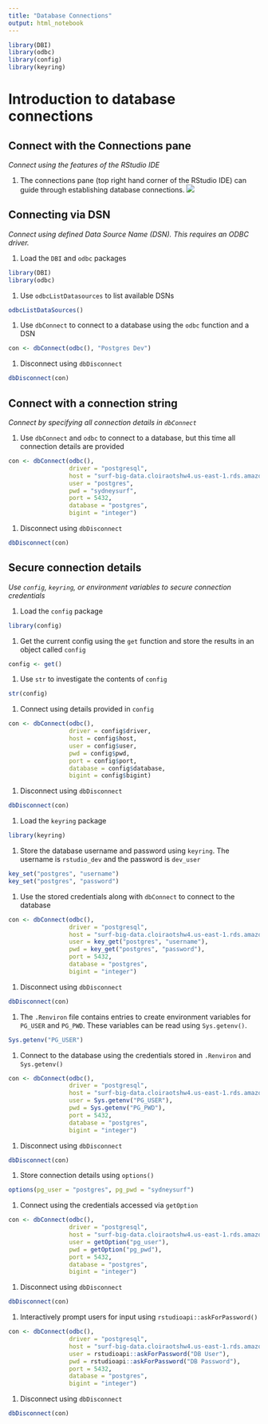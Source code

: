 ```yaml
---
title: "Database Connections"
output: html_notebook
---
```


```r
library(DBI)
library(odbc)
library(config)
library(keyring)
```

# Introduction to database connections

## Connect with the Connections pane
*Connect using the features of the RStudio IDE*

1. The connections pane (top right hand corner of the RStudio IDE) can guide through establishing database connections.
![](../img/connections-pane.gif)


## Connecting via DSN
*Connect using defined Data Source Name (DSN). This requires an ODBC driver.*

1. Load the `DBI` and `odbc` packages
```r
library(DBI)
library(odbc)
```

1. Use `odbcListDatasources` to list available DSNs
```r
odbcListDataSources()
```
    
1. Use `dbConnect` to connect to a database using the `odbc` function and a DSN
```r
con <- dbConnect(odbc(), "Postgres Dev")
```
    
1. Disconnect using `dbDisconnect`
```r
dbDisconnect(con)
```

## Connect with a connection string
*Connect by specifying all connection details in `dbConnect`*

1. Use `dbConnect` and `odbc` to connect to a database, but this time all connection details are provided
```r
con <- dbConnect(odbc(),
                 driver = "postgresql",
                 host = "surf-big-data.cloiraotshw4.us-east-1.rds.amazonaws.com",
                 user = "postgres",
                 pwd = "sydneysurf",
                 port = 5432,
                 database = "postgres",
                 bigint = "integer")
```
    
1. Disconnect using `dbDisconnect`
```r
dbDisconnect(con)
```
    
## Secure connection details
*Use `config`, `keyring`, or environment variables to secure connection credentials*

1. Load the `config` package
```r
library(config)
```
    
1. Get the current config using the `get` function and store the results in an object called `config`
```r
config <- get()
```

1. Use `str` to investigate the contents of `config`
```r
str(config)
```

1. Connect using details provided in `config`
```r
con <- dbConnect(odbc(),
                 driver = config$driver,
                 host = config$host,
                 user = config$user,
                 pwd = config$pwd,
                 port = config$port,
                 database = config$database,
                 bigint = config$bigint)
```
    
1. Disconnect using `dbDisconnect`
```r
dbDisconnect(con)
```
    
1. Load the `keyring` package
```r
library(keyring)
```

1. Store the database username and password using `keyring`. The username is `rstudio_dev` and the password is `dev_user`
```r
key_set("postgres", "username")
key_set("postgres", "password")
```
    
1. Use the stored credentials along with `dbConnect` to connect to the database
```r
con <- dbConnect(odbc(),
                 driver = "postgresql",
                 host = "surf-big-data.cloiraotshw4.us-east-1.rds.amazonaws.com",
                 user = key_get("postgres", "username"),
                 pwd = key_get("postgres", "password"),
                 port = 5432,
                 database = "postgres",
                 bigint = "integer")
```

1. Disconnect using `dbDisconnect`
```r
dbDisconnect(con)
```

1. The `.Renviron` file contains entries to create environment variables for `PG_USER` and `PG_PWD`. These variables can be read using `Sys.getenv()`.
```r
Sys.getenv("PG_USER")
```

1. Connect to the database using the credentials stored in `.Renviron` and `Sys.getenv()`
```r
con <- dbConnect(odbc(),
                 driver = "postgresql",
                 host = "surf-big-data.cloiraotshw4.us-east-1.rds.amazonaws.com",
                 user = Sys.getenv("PG_USER"),
                 pwd = Sys.getenv("PG_PWD"),
                 port = 5432,
                 database = "postgres",
                 bigint = "integer")
```
    
1. Disconnect using `dbDisconnect`
```r
dbDisconnect(con)
```

1. Store connection details using `options()`
```r
options(pg_user = "postgres", pg_pwd = "sydneysurf")
```

1. Connect using the credentials accessed via `getOption`
```r
con <- dbConnect(odbc(),
                 driver = "postgresql",
                 host = "surf-big-data.cloiraotshw4.us-east-1.rds.amazonaws.com",
                 user = getOption("pg_user"),
                 pwd = getOption("pg_pwd"),
                 port = 5432,
                 database = "postgres",
                 bigint = "integer")
```
    
1. Disconnect using `dbDisconnect`
```r
dbDisconnect(con)
```

1. Interactively prompt users for input using `rstudioapi::askForPassword()`
```r
con <- dbConnect(odbc(),
                 driver = "postgresql",
                 host = "surf-big-data.cloiraotshw4.us-east-1.rds.amazonaws.com",
                 user = rstudioapi::askForPassword("DB User"),
                 pwd = rstudioapi::askForPassword("DB Password"),
                 port = 5432,
                 database = "postgres",
                 bigint = "integer")
```

1. Disconnect using `dbDisconnect`
```r
dbDisconnect(con)
```

